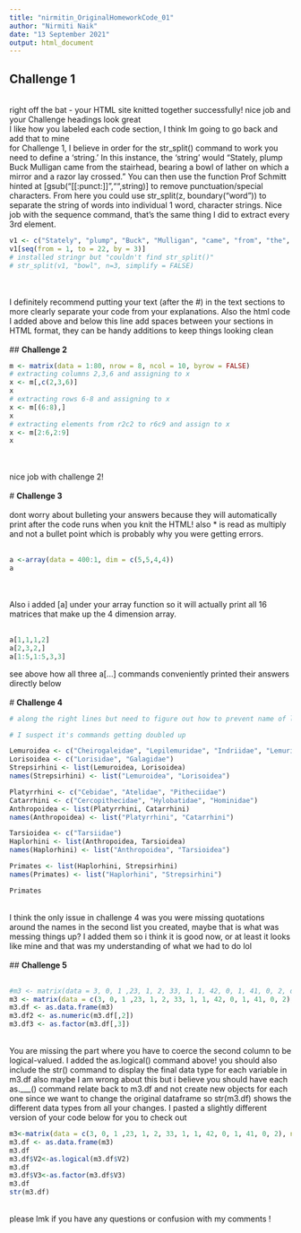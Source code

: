 ```yaml
---
title: "nirmitin_OriginalHomeworkCode_01"
author: "Nirmiti Naik"
date: "13 September 2021"
output: html_document
---
```

## **Challenge 1**
<br>
right off the bat - your HTML site knitted together successfully! nice job and your Challenge headings look great
<br>
I like how you labeled each code section, I think Im going to go back and add that to mine
<br>
for Challenge 1, I believe in order for the str_split() command to work you need to define a 'string.' In this instance, the 'string' would "Stately, plump Buck Mulligan came from the stairhead, bearing a bowl of lather on which a mirror and a razor lay crossed." You can then use the function Prof Schmitt hinted at [gsub("[[:punct:]]","",string)] to remove punctuation/special characters. From here you could use str_split(z, boundary("word")) to separate the string of words into individual 1 word, character strings. Nice job with the sequence command, that's the same thing I did to extract every 3rd element. 
<br>
```r
v1 <- c("Stately", "plump", "Buck", "Mulligan", "came", "from", "the", "stairhead", "bearing", "a", "bowl", "of", "lather", "on", "which", "a", "mirror", "and", "a", "razor", "lay", "crossed")
v1[seq(from = 1, to = 22, by = 3)]
# installed stringr but "couldn't find str_split()"
# str_split(v1, "bowl", n=3, simplify = FALSE)
```
<br>
<br>
I definitely recommend putting your text (after the #) in the text sections to more clearly separate your code from your explanations.
Also the html code I added above and below this line add spaces between your sections in HTML format, they can be handy additions to keep things looking clean
<br>
<br>
## **Challenge 2**
```r
m <- matrix(data = 1:80, nrow = 8, ncol = 10, byrow = FALSE)
# extracting columns 2,3,6 and assigning to x
x <- m[,c(2,3,6)]
x
# extracting rows 6-8 and assigning to x
x <- m[(6:8),]
x
# extracting elements from r2c2 to r6c9 and assign to x
x <- m[2:6,2:9]
x
```
<br>
<br>
nice job with challenge 2! 
<br>
<br>
# **Challenge 3**
<br>
<br>
dont worry about bulleting your answers because they will automatically print after the code runs when you knit the HTML! also * is read as multiply and not a bullet point which is probably why you were getting errors. 
<br>
<br>
``` r
a <-array(data = 400:1, dim = c(5,5,4,4))
a
```
<br>
<br>
Also i added [a] under your array function so it will actually print all 16 matrices that make up the 4 dimension array.
<br>
<br>
```r
a[1,1,1,2]
a[2,3,2,]
a[1:5,1:5,3,3] 

```
see above how all three a[...] commands conveniently printed their answers directly below
<br>
<br>
# **Challenge 4**
``` r
# along the right lines but need to figure out how to prevent name of list from showing in every subbranch and how to make Platyrrhini and Catarrhini show up

# I suspect it's commands getting doubled up

Lemuroidea <- c("Cheirogaleidae", "Lepilemuridae", "Indriidae", "Lemuridae", "Daubentoniidae")
Lorisoidea <- c("Lorisidae", "Galagidae")
Strepsirhini <- list(Lemuroidea, Lorisoidea)
names(Strepsirhini) <- list("Lemuroidea", "Lorisoidea")

Platyrrhini <- c("Cebidae", "Atelidae", "Pitheciidae")
Catarrhini <- c("Cercopithecidae", "Hylobatidae", "Hominidae")
Anthropoidea <- list(Platyrrhini, Catarrhini)
names(Anthropoidea) <- list("Platyrrhini", "Catarrhini")

Tarsioidea <- c("Tarsiidae")
Haplorhini <- list(Anthropoidea, Tarsioidea)
names(Haplorhini) <- list("Anthropoidea", "Tarsioidea")

Primates <- list(Haplorhini, Strepsirhini)
names(Primates) <- list("Haplorhini", "Strepsirhini")

Primates
```
<br>
I think the only issue in challenge 4 was you were missing quotations around the names in the second list you created, maybe that is what was messing things up? I added them so i think it is good now, or at least it looks like mine and that was my understanding of what we had to do lol
<br>
<br>
## **Challenge 5**
<br>
<br>
``` r
#m3 <- matrix(data = 3, 0, 1 ,23, 1, 2, 33, 1, 1, 42, 0, 1, 41, 0, 2, dim = c(5,3))
m3 <- matrix(data = c(3, 0, 1 ,23, 1, 2, 33, 1, 1, 42, 0, 1, 41, 0, 2), nrow = 5, ncol = 3, byrow = TRUE)
m3.df <- as.data.frame(m3)
m3.df2 <- as.numeric(m3.df[,2])
m3.df3 <- as.factor(m3.df[,3])
```
<br>
You are missing the part where you have to  coerce the second column to be logical-valued. I added the as.logical() command above! you should also include the str() command to display the final data type for each variable in m3.df
also maybe I am wrong about this but i believe you should have each as.___() command relate back to m3.df and not create new objects for each one since we want to change the original dataframe so str(m3.df) shows the different data types from all your changes. I  pasted a slightly different version of your code below for you to check out
<br>
```r

m3<-matrix(data = c(3, 0, 1 ,23, 1, 2, 33, 1, 1, 42, 0, 1, 41, 0, 2), nrow = 5, ncol = 3, byrow = TRUE)
m3.df <- as.data.frame(m3)
m3.df
m3.df$V2<-as.logical(m3.df$V2)
m3.df
m3.df$V3<-as.factor(m3.df$V3)
m3.df
str(m3.df)
```
<br>
please lmk if you have any questions or confusion with my comments !
<br>
